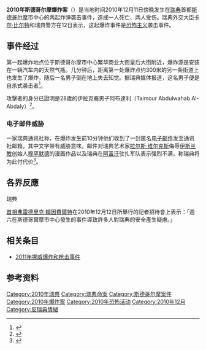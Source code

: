 {{Infobox terrorist attack
|title=2010年斯德哥尔摩爆炸案
|image=Police_at_Drottninggatan_after_bombing_2010-12-11,_17.52.jpg
|imagesize=50px
|caption=爆炸发生后警方封锁了现场
|location=[[File:Flag_of_Sweden.svg|25px]] [[瑞典|瑞典]][[斯德哥尔摩|斯德哥尔摩]]，[[皇后大街|皇后大街]]
|target=未知
|coordinates={{Coord|59|20|8.5|N|18|3|34.6|E|dim:10_region:SE-AB_type:event_scale:1000|display=inline,title}} <small>(汽车炸弹)</small><br />{{Coord|59|20|1.0|N|18|3|41.9|E|dim:10_region:SE-AB_type:event_scale:1000|display=inline}} <small>(自杀式炸弹)</small><!-- Approximate coords. (corner of the two streets) -->
|date=2010年12月11日
|time=16:50
|timezone=[[UTC|UTC]]+1
|type=[[自杀攻击|自杀攻击]]
|fatalities=1 (袭击者)
|injuries=2
|perps=
|susperps= <!-- [[Lone_wolf_terrorism|Lone wolf]] Removed for now, pending official verification -->
|numparts=
}}
'''2010年斯德哥尔摩爆炸案'''（{{lang-sv|'''Bombdåden i Stockholm 2010'''}}）是当地时间2010年12月11日傍晚发生在[[瑞典|瑞典]]首都[[斯德哥尔摩|斯德哥尔摩]]市中心的两起炸弹袭击事件，造成一人死亡、两人受伤。瑞典外交大臣[[卡尔·比尔特|卡尔·比尔特]]和瑞典警方在12日表示，这起爆炸事件是[[恐怖主义|恐怖主义]]袭击事件。

==事件经过==
第一起爆炸地点位于斯德哥尔摩市中心繁华商业大街皇后大街附近，爆炸源是安装在一辆汽车内的天然气瓶。几分钟后，距离第一处爆炸点约300米的另一条街道上也发生了爆炸，随后一名男子倒在地上失去知觉。据瑞典媒体报道，这名男子便是自杀式袭击者<ref>{{Cite news
|title=瑞典两连炸 人弹当场死亡（图）
|url=http://news.163.com/10/1213/02/6NOHONDO00014AED.html
|publisher=网易新闻
|date=2010-12-13
|accessdate=2010-12-13
|archive-url=https://web.archive.org/web/20181002172949/http://news.163.com/10/1213/02/6NOHONDO00014AED.html
|archive-date=2018-10-02
|dead-url=yes
}}</ref>。

攻擊者的身分已證明是28歲的伊拉克裔男子阿布達利（Taimour Abdulwahab Al-Abdaly）<ref>{{Cite news|title=瑞典恐怖攻擊案　自殺炸彈客來自英國
|url=http://www.nownews.com/2010/12/13/91-2672882.htm
|publisher=NOWNEWS今日新聞網
|date=2010-12-13
|accessdate=2010-12-13}}</ref>。
===电子邮件威胁===
一家瑞典通讯社称，在爆炸发生前10分钟他们收到了一封匿名[[电子邮件|电子邮件]]发至通讯社邮箱，其中文字带有威胁意味。邮件对瑞典艺术家[[拉尔斯·维尔克斯|拉尔斯·维尔克斯]]侮辱[[伊斯兰教|伊斯兰教]]创始人[[穆罕默德|穆罕默德]]的漫画作品以及瑞典在[[阿富汗|阿富汗]]驻扎军队表示强烈不满，称瑞典将为此付代价<ref>{{Cite news
|title=瑞典外交大臣称斯德哥尔摩爆炸是恐怖袭击
|url=http://news.xinhuanet.com/world/2010-12/12/c_12870756.htm
|publisher=新华网
|date=2010-12-12
|accessdate=2010-12-13
|archive-date=2010-12-17
|archive-url=https://web.archive.org/web/20101217194241/http://news.xinhuanet.com/world/2010-12/12/c_12870756.htm
|dead-url=no
}}</ref>。

== 各界反應 ==
; {{flagicon|Sweden}} 瑞典
[[瑞典首相|首相]][[弗雷德里克·賴因費爾特|弗雷德里克·賴因費爾特]]在2010年12月12日所舉行的記者招待會上表示：「週六在斯德哥爾摩市中心發生的事件導致許多人對瑞典的安全產生疑慮。」

== 相关条目 ==
* [[2011年挪威爆炸和枪击事件|2011年挪威爆炸和枪击事件]]

==参考资料==
{{reflist}}
[[Category:2010年瑞典|Category:2010年瑞典]]
[[Category:瑞典命案|Category:瑞典命案]]
[[Category:斯德哥尔摩案件|Category:斯德哥尔摩案件]]
[[Category:2010年爆炸案|Category:2010年爆炸案]]
[[Category:2010年恐怖活动|Category:2010年恐怖活动]]
[[Category:2010年12月|Category:2010年12月]]
[[Category:反瑞典情緒|Category:反瑞典情緒]]